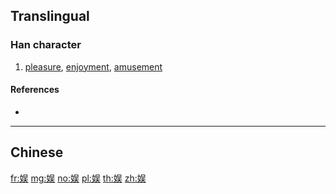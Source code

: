{{also|娛}}
==Translingual==

===Han character===
{{Han char|rn=38|rad=女|as=07|sn=10|four=|canj=VRMK|ids=⿰女吴}}

# [[pleasure]], [[enjoyment]], [[amusement]]

====References====
* {{Han ref|kx=0263.251|hdz=21051.080|uh=5A31|ud=23089}}

----

==Chinese==
{{zh-see|娛}}

[[fr:娱]]
[[mg:娱]]
[[no:娱]]
[[pl:娱]]
[[th:娱]]
[[zh:娱]]